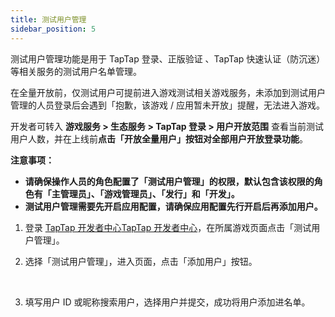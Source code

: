 ```yaml
---
title: 测试用户管理
sidebar_position: 5
---
```



测试用户管理功能是用于 TapTap 登录、正版验证 <Conditional region="cn">、TapTap 快速认证（防沉迷）</Conditional>等相关服务的测试用户名单管理。

在全量开放前，仅测试用户可提前进入游戏测试相关游戏服务，未添加到测试用户管理的人员登录后会遇到「抱歉，该游戏 / 应用暂未开放」提醒，无法进入游戏。

开发者可转入 **游戏服务 > 生态服务 > TapTap 登录 > 用户开放范围** 查看当前测试用户人数，并在上线前**点击「开放全量用户」按钮对全部用户开放登录功能**。

**注意事项：**

- **请确保操作人员的角色配置了「测试用户管理」的权限，默认包含该权限的角色有「主管理员」、「游戏管理员」、「发行」和「开发」。**
- **测试用户管理需要先开启应用配置，请确保应用配置先行开启后再添加用户。**

1. 登录 <Conditional region="cn">[TapTap 开发者中心](https://developer.taptap.cn/)</Conditional><Conditional region="global">[TapTap 开发者中心](https://developer.taptap.io/)</Conditional>，在所属游戏页面点击「测试用户管理」。

2. 选择「测试用户管理」，进入页面，点击「添加用户」按钮。

   <Conditional region="cn">
     <img src={useBaseUrl("/img/sdk-test-accounts-1.png")} alt="" />
   </Conditional>
   <Conditional region="global">
     <img src={useBaseUrl("/img/io/test-account-1.png")} alt="" />
   </Conditional>

3. 填写用户 ID 或昵称搜索用户，选择用户并提交，成功将用户添加进名单。

   <Conditional region="cn">
     <img src={useBaseUrl("/img/sdk-test-accounts-2.png")} alt="" />
   </Conditional>
   <Conditional region="global">
     <img src={useBaseUrl("/img/io/test-account-2.png")} alt="" />
   </Conditional>
